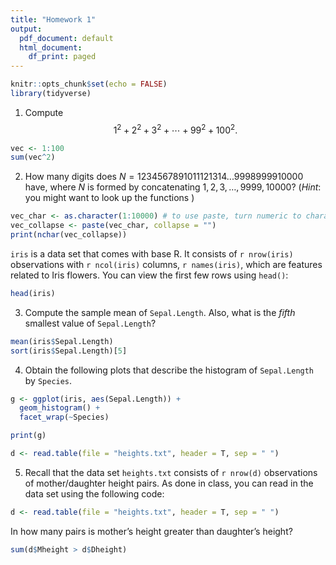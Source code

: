 ```yaml
---
title: "Homework 1"
output:
  pdf_document: default
  html_document:
    df_print: paged
---
```


```r
knitr::opts_chunk$set(echo = FALSE)
library(tidyverse)
```

\bigskip

1. Compute
$$1^2+2^2+3^2+\cdots+99^2+100^2.$$

```r
vec <- 1:100
sum(vec^2)
```

\bigskip

2. How many digits does $N=1234567891011121314...9998999910000$ have, where $N$ is formed by concatenating $1,2,3,\ldots,9999,10000$? (_Hint_: you might want to look up the functions \texttt{nchar(), as.character(), paste()})

```r
vec_char <- as.character(1:10000) # to use paste, turn numeric to character
vec_collapse <- paste(vec_char, collapse = "")
print(nchar(vec_collapse))
```

\bigskip

`iris` is a data set that comes with base R. It consists of `r nrow(iris)` observations with `r ncol(iris)` columns, `r names(iris)`, which are features related to Iris flowers. You can view the first few rows using `head()`:

```r
head(iris)
```

3. Compute the sample mean of `Sepal.Length`. Also, what is the _fifth_ smallest value of `Sepal.Length`? 

```r
mean(iris$Sepal.Length)
sort(iris$Sepal.Length)[5]
```

4. Obtain the following plots that describe the histogram of `Sepal.Length` by `Species`. 

```r
g <- ggplot(iris, aes(Sepal.Length)) + 
  geom_histogram() +
  facet_wrap(~Species) 

print(g)
```

```r
d <- read.table(file = "heights.txt", header = T, sep = " ")
```

5. Recall that the data set `heights.txt` consists of `r nrow(d)` observations of mother/daughter height pairs. As done in class, you can read in the data set using the following code:

```r
d <- read.table(file = "heights.txt", header = T, sep = " ")
```

In how many pairs is mother's height greater than daughter's height?

```r
sum(d$Mheight > d$Dheight)
```


